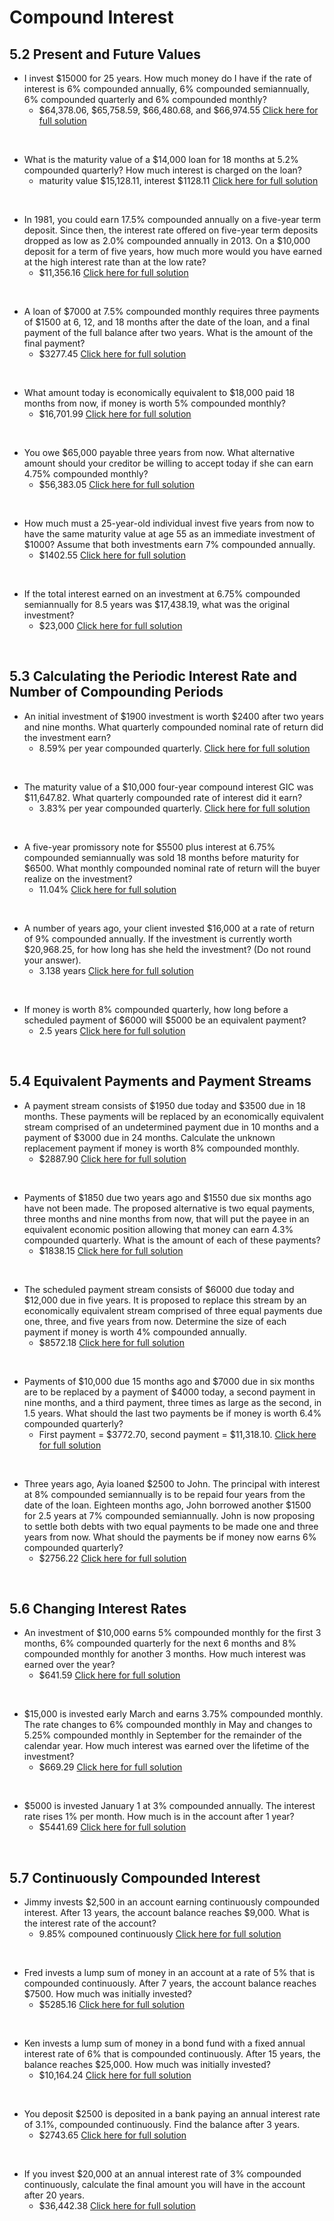 
#  Compound Interest

##  5.2 Present and Future Values {-}

*  I invest \$15000 for 25 years.  How much money do I have if the rate of interest is 6% compounded annually, 6% compounded semiannually, 6% compounded quarterly and 6% compounded monthly?
    *  \$64,378.06, \$65,758.59, \$66,480.68, and \$66,974.55  [Click here for full solution](https://youtu.be/1naYhKBUN-E)
<p>&nbsp;</p>


*  What is the maturity value of a $14,000 loan for 18 months at 5.2% compounded quarterly?
How much interest is charged on the loan?
    *  maturity value \$15,128.11, interest \$1128.11  [Click here for full solution](https://youtu.be/zO_44LiJfKM)
<p>&nbsp;</p>


*  In 1981, you could earn 17.5% compounded annually on a five-year term deposit. Since then, the interest rate offered on five-year term deposits dropped as low as 2.0% compounded annually in 2013. On a $10,000 deposit for a term of five years, how much more would you have earned at the high interest rate than at the low rate?
    *  \$11,356.16  [Click here for full solution](https://youtu.be/VbjDxKdtpms)
<p>&nbsp;</p>


*  A loan of \$7000 at 7.5% compounded monthly requires three payments of \$1500 at 6, 12, and
18 months after the date of the loan, and a final payment of the full balance after two years.
What is the amount of the final payment?
    *  \$3277.45  [Click here for full solution](https://youtu.be/M9I7h4DKWxQ)
<p>&nbsp;</p>


*  What amount today is economically equivalent to \$18,000 paid 18 months from now, if money
is worth 5% compounded monthly?
    *  \$16,701.99  [Click here for full solution](https://youtu.be/laulauAcX34)
<p>&nbsp;</p>


*  You owe \$65,000 payable three years from now. What alternative amount should your creditor be willing to accept today if she can earn 4.75% compounded monthly?
    *  \$56,383.05  [Click here for full solution](https://youtu.be/AGEIRcuFdM0)
<p>&nbsp;</p>


*  How much must a 25-year-old individual invest five years from now to have the same maturity value at age 55 as an immediate investment of $1000? Assume that both investments earn 7% compounded annually.
    *  \$1402.55  [Click here for full solution](https://youtu.be/PAjqOck5pG0)
<p>&nbsp;</p>


*  If the total interest earned on an investment at 6.75% compounded semiannually for 8.5 years
was $17,438.19, what was the original investment?
    *  \$23,000  [Click here for full solution](https://youtu.be/vFZjat5S_pY)
<p>&nbsp;</p>


##  5.3  Calculating the Periodic Interest Rate and Number of Compounding Periods {-}




*  An initial investment of \$1900 investment is worth \$2400 after two years and nine months. What quarterly compounded nominal rate of return did the investment earn?
    * 8.59% per year compounded quarterly.  [Click here for full solution]()
<p>&nbsp;</p>


*  The maturity value of a \$10,000 four-year compound interest GIC was \$11,647.82. What
quarterly compounded rate of interest did it earn?
    *  3.83% per year compounded quarterly.  [Click here for full solution]()
<p>&nbsp;</p>


*  A five-year promissory note for \$5500 plus interest at 6.75% compounded semiannually was sold 18 months before maturity for \$6500. What monthly compounded nominal rate of return will the buyer realize on the investment?
    *  11.04%  [Click here for full solution]()
<p>&nbsp;</p>


*  A number of years ago, your client invested \$16,000 at a rate of return of 9% compounded annually. If the investment is currently worth \$20,968.25, for how long has she held the investment?  (Do not round your answer).
    *  3.138 years  [Click here for full solution]()
<p>&nbsp;</p>


*  If money is worth 8% compounded quarterly, how long before a scheduled payment of \$6000 will \$5000 be an equivalent payment? 
    *  2.5 years  [Click here for full solution]()
<p>&nbsp;</p>


##  5.4  Equivalent Payments and Payment Streams {-}

*  A payment stream consists of \$1950 due today and \$3500 due in 18 months.  These payments will be replaced by an economically equivalent stream comprised of an undetermined payment due in 10 months and a payment of \$3000 due in 24 months. Calculate the unknown replacement payment if money is worth 8% compounded monthly.
    *  \$2887.90  [Click here for full solution]()
<p>&nbsp;</p>


*  Payments of \$1850 due two years ago and \$1550 due six months ago have not been made.  The proposed alternative is two equal payments, three months and nine months from now, that will put the payee in an equivalent economic position allowing that money can earn 4.3% compounded quarterly. What is the amount of each of these payments?
    *  $1838.15  [Click here for full solution]()
<p>&nbsp;</p>


*  The scheduled payment stream consists of \$6000 due today and \$12,000 due in five years.  It is proposed to replace this stream by an economically equivalent stream comprised of three equal payments due one, three, and five years from now. Determine the size of each payment if money is worth 4% compounded annually.
    *  \$8572.18  [Click here for full solution]()
<p>&nbsp;</p>


*  Payments of \$10,000 due 15 months ago and \$7000 due in six months are to be replaced by a
payment of \$4000 today, a second payment in nine months, and a third payment, three times
as large as the second, in 1.5 years. What should the last two payments be if money is worth
6.4% compounded quarterly?
    *  First payment = \$3772.70, second payment = \$11,318.10.  [Click here for full solution]()
<p>&nbsp;</p>


*  Three years ago, Ayia loaned \$2500 to John. The principal with interest at 8% compounded semiannually is to be repaid four years from the date of the loan. Eighteen months ago, John borrowed another \$1500 for 2.5 years at 7% compounded semiannually.  John is now proposing to settle both debts with two equal payments to be made one and three years from now. What should the payments be if money now earns 6% compounded quarterly?
    *  \$2756.22  [Click here for full solution]()
<p>&nbsp;</p>



##  5.6  Changing Interest Rates {-}

*  An investment of \$10,000 earns 5% compounded monthly for the first 3 months, 6% compounded quarterly for the next 6 months and 8% compounded monthly for another 3 months.  How much interest was earned over the year?
    *  \$641.59  [Click here for full solution]()
<p>&nbsp;</p>


*  \$15,000 is invested early March and earns 3.75% compounded monthly.  The rate changes to 6% compounded monthly in May and changes to 5.25% compounded monthly in September for the remainder of the calendar year.  How much interest was earned over the lifetime of the investment?
    *  \$669.29  [Click here for full solution]()
<p>&nbsp;</p>


*  \$5000 is invested January 1 at 3% compounded annually.  The interest rate rises 1% per month.  How much is in the account after 1 year?
    * $5441.69  [Click here for full solution]()
<p>&nbsp;</p>



##  5.7  Continuously Compounded Interest {-}

*  Jimmy invests \$2,500 in an account earning continuously compounded interest. After 13 years, the account balance reaches \$9,000. What is the interest rate of the account?
    *  9.85% compouned continuously  [Click here for full solution]()
<p>&nbsp;</p>


*  Fred invests a lump sum of money in an account at a rate of 5% that is compounded continuously. After 7 years, the account balance reaches $7500. How much was initially invested?
    *  \$5285.16  [Click here for full solution]()
<p>&nbsp;</p>


*  Ken invests a lump sum of money in a bond fund with a fixed annual interest rate of 6% that is compounded continuously. After 15 years, the balance reaches $25,000. How much was initially invested?
    *  \$10,164.24  [Click here for full solution]()
<p>&nbsp;</p>


*  You deposit $2500 is deposited in a bank paying an annual interest rate of 3.1%, compounded continuously. Find the balance after 3 years.
    *  \$2743.65  [Click here for full solution]()
<p>&nbsp;</p>


*  If you invest $20,000 at an annual interest rate of 3% compounded continuously, calculate the final amount you will have in the account after 20 years.
    *  \$36,442.38  [Click here for full solution]()
<p>&nbsp;</p>



